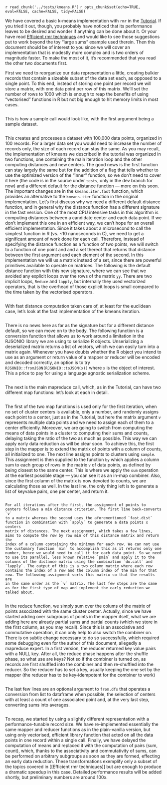 `r read_chunk('../tests/kmeans.R')`
`r opts_chunk$set(echo=TRUE, eval=FALSE, cache=FALSE, tidy=FALSE)`

We have covered a basic k-means implementation with `rmr` in the [Tutorial](tutorial.md). If you tried it out, though, you probably have noticed that
its performance leaves to be desired and wonder if anything can be done about it. Or your have read [Efficient rmr techniques](https://github.com/RevolutionAnalytics/RHadoop/wiki/Efficient-rmr-techniques) and would
like to see those suggestions put to work beyond the toy "large sums" example used therein. Then this document should be of interest to you
since we will cover an implementation that is modestly more complex and is two orders of magnitude faster. To make the most of it, it's
recommended that you read the other two documents first.

First we need to reorganize our data representation a little, creating bulkier records that contain a sizeable subset of the data set each, as
opposed to a single point. To this end, instead of storing one point per record we will store a matrix, with one data point per row of this matrix. We'll
set the number of rows to 1000 which is enough to reap the benefits of using "vectorised" functions in R but not big enough to hit memory
limits in most cases. 

```r
```

This is how a sample call would look like, with the first argument being a sample dataset.

```r
```

This creates and processes a dataset with 100,000 data points, organized in 100 records. For a larger data set you would need to increase
the number of records only, the size of each record can stay the same. As you may recall, the implementation of kmeans we described in the
tutorial was organized in two functions, one containing the main iteration loop and the other computing distances and new centers. The good
news is the first function can stay largely the same but for the addition of a flag that tells whether to use the optimized version of the
"inner" function, so we don't need to cover it here (the code is in the source under `tests`, only in the dev branch for now) and a
different default for the distance function &mdash; more on this soon. The important changes are in the `kmeans.iter.fast` function, which
provides an alternative to the `kmeans.iter` function in the original implementation. Let's first discuss why we need a different default
distance function, and in general why the distance function has a different signature in the fast version. One of the most CPU intensive
tasks in this algorithm is computing distances between a candidate center and each data point. If we don't implement this one in an
efficient way, we can't hope for an overall efficient implementation. Since it takes about a microsecond to call the simplest function in R
(vs. ~10 nanoseconds in C), we need to get a significant amount of work done for each call. Therefore, instead of specifying the distance
function as a function of two points, we will switch to a function of one point and and a set thereof that returns that distance between the
first argument and each element of the second. In this implementation we will us a matrix instead of a set, since there are powerful
primitives available to operate on matrices. The following is the default distance function with this new signature, where we can see that
we avoided any explicit loops over the rows of the matrix `yy`. There are two implicit loops, `Reduce` and `lapply`, but internally they
used vectorized operators, that is the overhead of those explicit loops is small compared to the time taken by the vectorised operators.

```r
```

With fast distance computation taken care of, at least for the euclidean case, let's look at the fast implementation of the kmeans iteration.

```r
```

There is no news here as far as the signature but for a different distance default, so we can move on to the body. The following function is
a conversion function that allows us to work around a limitation in the RJSONIO library we are using to serialize R objects. Unserializing a
deserialized matrix returns a list of vectors, which we can easily turn into a matrix again. Whenever you have doubts whether the R object
you intend to use as an argument or return value of a mapper or reducer will be encoded and decoded correctly, an option is to try
`RJSONIO::fromJSON(RJSONIO::toJSON(x))` where `x` is the object of interest. This a price to pay for using a language agnostic serialization
scheme.

```r
```

The next is the main mapreduce call, which, as in the Tutorial, can have two different map functions: let's look at each in detail.

```r
```
    
The first of the two map functions is used only for the first iteration, when no set of cluster centers is available, only a number, and
randomly assigns each point to a center, just as in the Tutorial, but here the matrix argument `v` represents multiple data points and we
need to assign each of them to a center efficiently. Moreover, we are going to switch from computing the means of data points in a cluster
to computing their sums and counts, delaying taking the ratio of the two as much as possible. This way we can apply early data reduction as
will be clear soon. To achieve this, the first step in the mapper is to extend the matrix of points with a column of counts, all initialized
to one. The next line assigns points to clusters using `sample`. This assignment is then supplied to the function `by` which applies a
column sum to each group of rows in the matrix `v` of data points, as defined by being closest to the same center. This is where we apply
the `sum` operation at the earliest possible stage &mdash; you can see it as an in-map combiner. Also, since the first column of the matrix
is now devoted to counts, we are calculating those as well. In the last line, the only thing left is to generate a list of keyvalue pairs,
one per center, and return it.
    
```r
```
    
    For all iterations after the first, the assignment of points to centers follows a min distance criterion. The first line back-converts `v`
    to a matrix whereas the second uses the aforementioned `fast.dist` function in combination with `apply` to generate a data points x centers
    matrix of distances. The next assignment, which takes a few lines, aims to compute the row by row min of this distance matrix and return the
    index of a column containing the minimum for each row. We can not use the customary function `min` to accomplish this as it returns only one
    number, hence we would need to call it for each data point. So we need to use its parallel, less known relative `pmin` and apply it to the
    columns of the distance matrix using the combination `do.call` and `lapply`. The output of this is a two column matrix where each row
    contains the index of a row and the column index of the min for that row. The following assignment sorts this matrix so that the results are
    in the same order as the `v` matrix. The last few steps are the same as for the first type of map and implement the early reduction we
    talked about.
    
```r
```
    
In the reduce function, we simply sum over the colums of the matrix of points associated with the same cluster center. Actually, since we
have started adding over subgroups of points in the mapper itself, what we are adding here are already partial sums and partial counts
(which we store in the first column, as you may recall). Since this is an associative and commutative operation, it can only help to also
switch the combiner on. There is on subtle change necessary to do so successfully, which required some debugging even for the author of this
document, allegedly a mapreduce expert. In a first version, the reducer returned key value pairs with a NULL key. After all, the reduce
phase happens after the shuffle phase, so what use are keys? Not so if the combiner is turned on, as records are first shuffled into the
combiner and then re-shuffled into the reducer. So the reducer has to set a key, usually keeping the one set by the mapper (the reducer has
to be key-idempotent for the combiner to work)
    
```r
```
  
The last few lines are an optional argument to `from.dfs` that operates a conversion from list to dataframe when possible, the selection of
centers with at least a count of one associated point and, at the very last step, converting sums into averages.

```r
```


To recap, we started by using a slightly different representation with a performance-tunable record size. We have re-implemented
essentially the same mapper and reducer functions as in the plain-vanilla version, but using only vectorised, efficient library function
that acted on all the data points in one record within a single call. Finally, we have delayed the computation of means and replaced it
with the computation of pairs (sum, count), which, thanks to the associativity and commutativity of sums, can be performed on arbitrary
subgroups as soon as they are formed, effecting an early data reduction. These transformations exemplify only a subset of the topics
covered in [[Efficient rmr techniques]] but are enough to produce a dramatic speedup in this case. Detailed performance results will be
added shortly, but preliminary numbers are around 100x.
